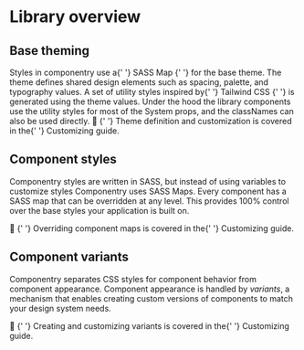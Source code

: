 
# Library overview

## Base theming

<Text>
  Styles in componentry use a{' '}
  <Anchor as='a' href='https://sass-lang.com/documentation/values/maps'>
    SASS Map
  </Anchor>{' '}
  for the base theme. The theme defines shared design elements such as spacing, palette,
  and typography values. A set of utility styles inspired by{' '}
  <Anchor as='a' href='https://tailwindcss.com/'>
    Tailwind CSS
  </Anchor>{' '}
  is generated using the theme values. Under the hood the library components use the
  utility styles for most of the System props, and the classNames can also be used
  directly.
</Text>

<Text>
  <span role='img' aria-label='docs'>
    📝
  </span>{' '}
  Theme definition and customization is covered in the{' '}
  <Anchor to='/getting-started/customizing'>Customizing guide</Anchor>.
</Text>

## Component styles

Componentry styles are written in SASS, but instead of using variables to customize styles
Componentry uses <Anchor as='a' href='https://sass-lang.com/documentation/values/maps'>
SASS Maps</Anchor>. Every component has a SASS map that can be overridden at any level.
This provides 100% control over the base styles your application is built on.

<Text>
  <span role='img' aria-label='docs'>
    📝
  </span>{' '}
  Overriding component maps is covered in the{' '}
  <Anchor to='/getting-started/customizing'>Customizing guide</Anchor>.
</Text>

## Component variants

Componentry separates CSS styles for component behavior from component appearance.
Component appearance is handled by _variants_, a mechanism that enables creating custom
versions of components to match your design system needs.

<Text>
  <span role='img' aria-label='docs'>
    📝
  </span>{' '}
  Creating and customizing variants is covered in the{' '}
  <Anchor to='/getting-started/customizing'>Customizing guide</Anchor>.
</Text>
